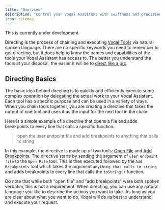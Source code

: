 ```yaml
---
title: "Overview"
description: "Control your Voqal Assistant with swiftness and precision"
icon: sitemap
---
```


<Warning>This is currently under development.</Warning>

Directing is the process of chaining and executing [Voqal Tools](/tools) via natural spoken language. There are
no specific keywords you need to remember to get directing, but it does help to know the names and capabilities
of the tools your Voqal Assistant has access to. The better you understand the tools at your disposal,
the easier it will be to [direct like a pro](https://media1.tenor.com/m/IsYdPRq7bjcAAAAC/why-waste-time-when-few-word-do-trick.gif).

## Directing Basics

The basic idea behind directing is to quickly and efficiently execute some complex operation by delegating the actual work to your Voqal Assistant.
Each tool has a specific purpose and can be used in a variety of ways. When you chain tools together, you are creating a
directive that takes the output of one tool and uses it as the input for the next tool in the chain.

Here is a simple example of a directive that opens a file and adds breakpoints to every line that calls a specific function:

> open the user endpoint file and add breakpoints to anything that calls to string

In this example, the directive is made up of two tools: [Open File](/tools/ide/open_file) and [Add Breakpoints](/tools/ide/add_breakpoint).
The directive starts by sending the argument of `user endpoint file` to the `Open File` tool. This is then executed followed by
the `Add Breakpoints` tool which takes the argument `anything that calls to string` and adds breakpoints to every line that
calls the `toString()` function.

Do note that while both "open file" and "add breakpoints" were both spoken verbatim, this is not a requirement. When
directing, you can use any natural language you like to describe the actions you want to take. As long as you are clear about
what you want to do, Voqal will do its best to understand and execute your request.
